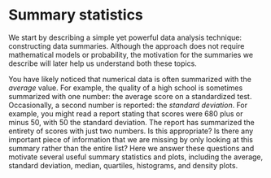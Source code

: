 # Summary statistics {.unnumbered}

We start by describing a simple yet powerful data analysis technique: constructing data summaries. Although the approach does not require mathematical models or probability, the motivation for the summaries we describe will later help us understand both these topics.

You have likely noticed that numerical data is often summarized with the *average* value. For example, the quality of a high school is sometimes summarized with one number: the average score on a standardized test. Occasionally, a second number is reported: the *standard deviation*. For example, you might read a report stating that scores were 680 plus or minus 50, with 50 the standard deviation. The report has summarized the entirety of scores with just two numbers. Is this appropriate? Is there any important piece of information that we are missing by only looking at this summary rather than the entire list? Here we answer these questions and motivate several useful summary statistics and plots, including the average, standard deviation, median, quartiles, histograms, and density plots. 
